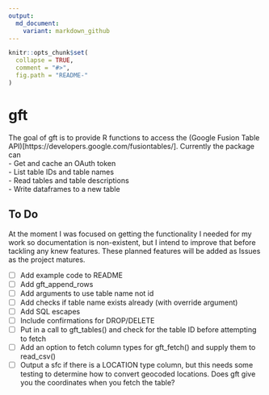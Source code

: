 ```yaml
---
output:
  md_document:
    variant: markdown_github
---
```


<!-- README.md is generated from README.Rmd. Please edit that file -->

```r
knitr::opts_chunk$set(
  collapse = TRUE,
  comment = "#>",
  fig.path = "README-"
)
```

# gft

The goal of gft is to provide R functions to access the (Google Fusion Table API)[https://developers.google.com/fusiontables/]. Currently the package can  
  - Get and cache an OAuth token  
  - List table IDs and table names  
  - Read tables and table descriptions  
  - Write dataframes to a new table  

## To Do
At the moment I was focused on getting the functionality I needed for my work so
documentation is non-existent, but I intend to improve that before tackling any
knew features. These planned features will be added as Issues as the project 
matures.

  - [ ] Add example code to README
  - [ ] Add gft_append_rows
  - [ ] Add arguments to use table name not id
  - [ ] Add checks if table name exists already (with override argument)
  - [ ] Add SQL escapes
  - [ ] Include confirmations for DROP/DELETE
  - [ ] Put in a call to gft_tables() and check for the table ID before attempting
  to fetch
  - [ ] Add an option to fetch column types for gft_fetch() and supply them to read_csv()
  - [ ] Output a sfc if there is a LOCATION type column, but this needs some testing
   to determine how to convert geocoded locations. Does gft give you the
   coordinates when you fetch the table?
